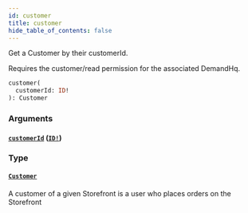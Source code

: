 ```yaml
---
id: customer
title: customer
hide_table_of_contents: false
---
```



Get a Customer by their customerId.
            
Requires the customer/read permission for the associated DemandHq.

```graphql
customer(
  customerId: ID!
): Customer
```


### Arguments

#### [`customerId`](#) ([`ID!`](/demand/api/graphql-admin/reference/scalars/id))




### Type

#### [`Customer`](/demand/api/graphql-admin/reference/objects/customer)

A customer of a given Storefront is a user who places orders on the Storefront




